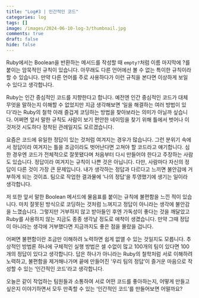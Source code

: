 ```yaml
---
title: "Log#3 | 인간적인 코드"
categories: log
tags: []
image: /images/2024-06-10-log-3/thumbnail.jpg
comments: true
draft: false
hide: false
---
```


Ruby에서는 Boolean을 반환하는 메서드를 작성할 때 `empty?`처럼 이름 마지막에 ?를 붙이는 암묵적인 규칙이 있습니다. 아무래도 다른 언어에선 볼 수 없는 특이한 규칙이라 할 수 있습니다. 만약 다른 언어를 주로 사용하다가 이런 규칙을 본다면 이상하게 보일 수 있다고 생각합니다. 

Ruby는 인간 중심적인 코드를 지향한다고 합니다. 예전엔 인간 중심적인 코드가 대체 무엇을 말하는지 이해할 수 없었지만 지금 생각해보면 ‘일을 해결하는 여러 방법이 있다’라는 Ruby의 철학 아래 즐겁게 코딩하는 방법을 찾아보라는 의미가 아닐까 싶습니다. 어쩌면 앞서 말한 규칙도 사람이 보기 편안한 네이밍을 찾기 위해 틀에서 벗어나 이것저것 시도하다 정착된 관례일지도 모르겠습니다.

요즘은 코드에 유일한 정답이 있는 것처럼 여겨지는 경우가 많습니다. 그런 분위기 속에서 정답이라 여겨지는 틀을 조금이라도 벗어난다면 고쳐야 할 코드라고 얘기합니다. 심한 경우엔 코드가 전체적으로 잘못됐다며 처음부터 다시 만들어야 한다고 주장하는 사람도 있습니다. 정답이라 여겨지는 규칙이 나쁜 것은 아닙니다. 다만, 사람마다 자신의 정답이 다른 것이 가장 큰 문제입니다. 내가 생각하는 정답과 다르다고 느끼면 불안감에 거부하게 되는 것이죠. 팀으로 작업한 결과물에 ‘나의 정답’을 투영했기에 생기는 일이라 생각합니다.

저 또한 앞서 말한 Boolean 메서드에 물음표를 붙이는 규칙에 불편함을 느낀 적이 있습니다. 마치 잘못된 방식으로 코딩하는 것처럼 느껴지고 정답이 아니라는 생각에 불안감을 느꼈습니다. 그렇지만 거부하지 않고 받아들인 후엔 가독성이 좋다는 것을 깨달았고 Ruby를 사용하지 않는 지금도 종종 생각날 정도로 애착이 생겼습니다. 만약 그때 정답이 아니라는 생각에 거부했다면 지금까지도 좋은 점을 몰랐을 겁니다.

어쩌면 불편함이란 조금만 이해하려 노력하면 쉽게 없앨 수 있는 것일지도 모릅니다. 추상적인 방법론 하나에 구체적인 실행 방법은 셀 수없이 많고 100개의 팀이 있다면 100개의 정답이 있다고 생각합니다. 답은 하나가 아니라는 Ruby의 철학처럼 서로 이해하려 노력하고, 불편함을 제거해나가며 끝에 만들어진 ‘우리 팀의 정답’이 즐거운 마음으로 작성할 수 있는 ‘인간적인 코드’라고 생각합니다.

오늘은 같이 작업하는 팀원들과 소통하여 서로 어떤 코드를 좋아하는지, 어떻게 만들고 싶은지 이야기하면서 모두 만족할 수 있는 ‘인간적인 코드’를 만들어보면 어떨까요?
